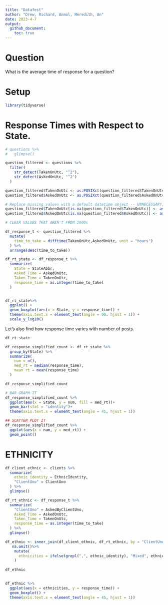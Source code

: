 ```yaml
---
title: "Datafest"
author: "Drew, Richard, Anmol, Meredith, An"
date: 2023-4-7
output:
  github_document:
    toc: true
---
```


# Question

What is the average time of response for a question? 

# Setup

<!-- ----------------------------------------------------------------------- -->

```r
library(tidyverse)
```

# Response Times with Respect to State.
```r
# questions %>%
#   glimpse()

question_filtered <- questions %>%
  filter(
    str_detect(TakenOnUtc, "^2"),
    str_detect(AskedOnUtc, "^2")
  )

question_filtered$TakenOnUtc <- as.POSIXct(question_filtered$TakenOnUtc, format = "%Y-%m-%d %H:%M:%S")
question_filtered$AskedOnUtc <- as.POSIXct(question_filtered$AskedOnUtc, format = "%Y-%m-%d %H:%M:%S")

# Replace missing values with a default datetime object -- UNNECESSARY, first filter catches all
question_filtered$TakenOnUtc[is.na(question_filtered$TakenOnUtc)] <- as.POSIXct("1970-01-01 00:00:00", tz = "UTC", format = "%Y-%m-%d %H:%M:%S")
question_filtered$AskedOnUtc[is.na(question_filtered$AskedOnUtc)] <- as.POSIXct("1970-01-01 00:00:00",  tz = "UTC", format = "%Y-%m-%d %H:%M:%S")

# CLEAR VALUES THAT AREN'T FROM 2000s
```


```r
df_response_t <- question_filtered %>%
  mutate(
    time_to_take = difftime(TakenOnUtc,AskedOnUtc, unit = "hours")
  ) %>%
  arrange(desc(time_to_take))

df_rt_state <- df_response_t %>%
  summarize(
    State = StateAbbr,
    Asked_Time = AskedOnUtc,
    Taken_Time = TakenOnUtc,
    response_time = as.integer(time_to_take)
  )


df_rt_state%>%
  ggplot() + 
  geom_boxplot(aes(x = State, y = response_time)) + 
  theme(axis.text.x = element_text(angle = 90, hjust = 1)) + 
  scale_y_log10()
```

Let's also find how response time varies with number of posts.

```r
df_rt_state 

df_response_simplified_count <- df_rt_state %>%
  group_by(State) %>%
  summarize(
    num = n(),
    med_rt = median(response_time),
    mean_rt = mean(response_time)
  )

df_response_simplified_count

# BAR GRAPH IT
df_response_simplified_count %>%
  ggplot(aes(x = State, y = num, fill = med_rt))+
  geom_bar(stat = "identity")+ 
  theme(axis.text.x = element_text(angle = 45, hjust = 1))

## SCATTER PLOT IT
df_response_simplified_count %>%
  ggplot(aes(x = num, y = med_rt)) +
  geom_point()

```


# ETHNICITY

```r

df_client_ethnic <- clients %>%
  summarize(
    ethnic_identity = EthnicIdentity,
    "ClientUno" = ClientUno
  ) %>%
  glimpse()

df_rt_ethnic <- df_response_t %>%
  summarize(
    "ClientUno" = AskedByClientUno,
    Asked_Time = AskedOnUtc,
    Taken_Time = TakenOnUtc,
    response_time = as.integer(time_to_take)
  ) %>% 
  glimpse()

df_ethnic <- inner_join(df_client_ethnic, df_rt_ethnic, by = "ClientUno") %>%
   na.omit()%>%
    mutate(
      ethnicities = ifelse(grepl(",", ethnic_identity), "Mixed", ethnic_identity)
    )
    
df_ethnic
  

df_ethnic %>%
  ggplot(aes(x = ethnicities, y = response_time)) +
  geom_boxplot() + 
  theme(axis.text.x = element_text(angle = 45, hjust = 1))


```

